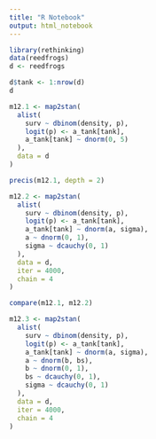 ```yaml
---
title: "R Notebook"
output: html_notebook
---
```


```r
library(rethinking)
data(reedfrogs)
d <- reedfrogs
```

```r
d$tank <- 1:nrow(d)
d
```

```r
m12.1 <- map2stan(
  alist(
    surv ~ dbinom(density, p),
    logit(p) <- a_tank[tank],
    a_tank[tank] ~ dnorm(0, 5)
  ), 
  data = d 
)
```

```r
precis(m12.1, depth = 2)
```

```r
m12.2 <- map2stan(
  alist(
    surv ~ dbinom(density, p),
    logit(p) <- a_tank[tank],
    a_tank[tank] ~ dnorm(a, sigma),
    a ~ dnorm(0, 1),
    sigma ~ dcauchy(0, 1)
  ), 
  data = d,
  iter = 4000, 
  chain = 4
)
```

```r
compare(m12.1, m12.2)
```

```r
m12.3 <- map2stan(
  alist(
    surv ~ dbinom(density, p),
    logit(p) <- a_tank[tank],
    a_tank[tank] ~ dnorm(a, sigma),
    a ~ dnorm(b, bs),
    b ~ dnorm(0, 1),
    bs ~ dcauchy(0, 1),
    sigma ~ dcauchy(0, 1)
  ), 
  data = d,
  iter = 4000, 
  chain = 4
)
```
